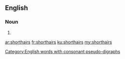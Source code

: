 {{also|short hairs}}
==English==

===Noun===
{{head|en|noun plural form}}

# {{plural of|shorthair|lang=en}}

[[Category:English words with consonant pseudo-digraphs]]

[[ar:shorthairs]]
[[fr:shorthairs]]
[[ku:shorthairs]]
[[my:shorthairs]]